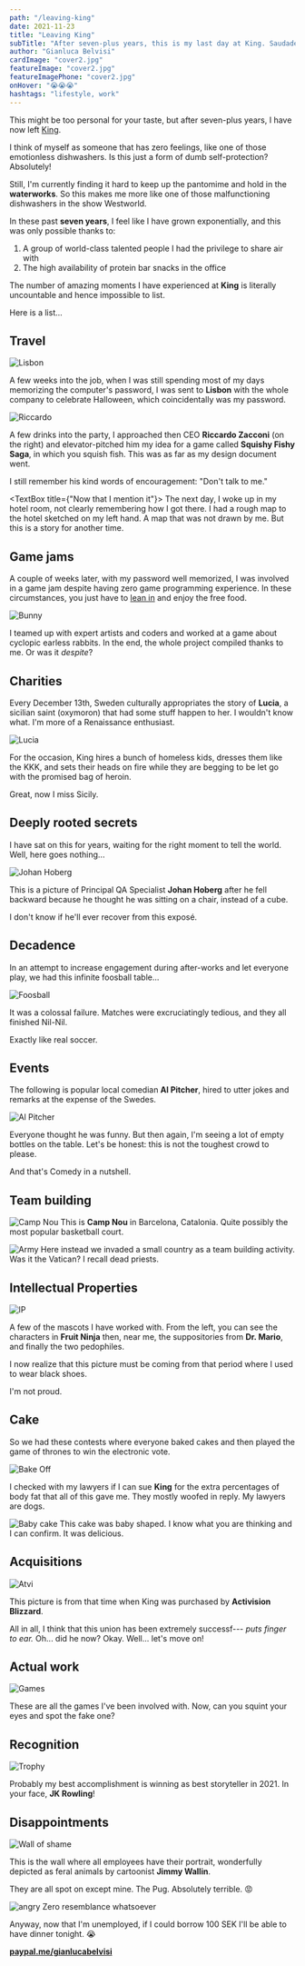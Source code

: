 ```yaml
---
path: "/leaving-king"
date: 2021-11-23
title: "Leaving King"
subTitle: "After seven-plus years, this is my last day at King. Saudade ensues..."
author: "Gianluca Belvisi"
cardImage: "cover2.jpg"
featureImage: "cover2.jpg"
featureImagePhone: "cover2.jpg"
onHover: "😭😭😭"
hashtags: "lifestyle, work"
---
```

This might be too personal for your taste, but after seven-plus years, I have now left [King](https://www.king.com/).

I think of myself as someone that has zero feelings, like one of those emotionless dishwashers. Is this just a form of dumb self-protection? Absolutely!

Still, I'm currently finding it hard to keep up the pantomime and hold in the **waterworks**. So this makes me more like one of those malfunctioning dishwashers in the show Westworld.

In these past **seven years**, I feel like I have grown exponentially, and this was only possible thanks to:

1. A group of world-class talented people I had the privilege to share air with
2. The high availability of protein bar snacks in the office

The number of amazing moments I have experienced at **King**  is literally uncountable and hence impossible to list.

Here is a list...

## Travel

![Lisbon](lisbon.jpg)

A few weeks into the job, when I was still spending most of my days memorizing the computer's password, I was sent to **Lisbon** with the whole company to celebrate Halloween, which coincidentally was my password.

![Riccardo](riccardo.jpg)

A few drinks into the party, I approached then CEO **Riccardo Zacconi** (on the right) and elevator-pitched him my idea for a game called **Squishy Fishy Saga**, in which you squish fish. This was as far as my design document went.

I still remember his kind words of encouragement: "Don't talk to me."

<TextBox title={"Now that I mention it"}>
    The next day, I woke up in my hotel room, not clearly remembering how I got there. I had a rough map to the hotel sketched on my left hand. A map that was not drawn by me. But this is a story for another time.
</TextBox>

## Game jams

A couple of weeks later, with my password well memorized, I was involved in a game jam despite having zero game programming experience. In these circumstances, you just have to [lean in](https://www.merriam-webster.com/words-at-play/words-were-watching-lean-in) and enjoy the free food.

![Bunny](bunny.jpg)

I teamed up with expert artists and coders and worked at a game about cyclopic earless rabbits. In the end, the whole project compiled thanks to me. Or was it *despite*?

## Charities

Every December 13th, Sweden culturally appropriates the story of **Lucia**, a sicilian saint (oxymoron) that had some stuff happen to her. I wouldn't know what. I'm more of a Renaissance enthusiast.

![Lucia](lucia.jpg)

For the occasion, King hires a bunch of homeless kids, dresses them like the KKK, and sets their heads on fire while they are begging to be let go with the promised bag of heroin.

Great, now I miss Sicily.

## Deeply rooted secrets

I have sat on this for years, waiting for the right moment to tell the world. Well, here goes nothing...

![Johan Hoberg](johan.jpg)

This is a picture of Principal QA Specialist **Johan Hoberg** after he fell backward because he thought he was sitting on a chair, instead of a cube.

I don't know if he'll ever recover from this exposé.

## Decadence

In an attempt to increase engagement during after-works and let everyone play, we had this infinite foosball table...

![Foosball](foosball.jpg)

It was a colossal failure. Matches were excruciatingly tedious, and they all finished Nil-Nil.

Exactly like real soccer.

## Events

The following is popular local comedian **Al Pitcher**, hired to utter jokes and remarks at the expense of the Swedes.

![Al Pitcher](al.jpg)

Everyone thought he was funny. But then again, I'm seeing a lot of empty bottles on the table. Let's be honest: this is not the toughest crowd to please.

And that's Comedy in a nutshell.

## Team building


![Camp Nou](campnou.jpg)
<FigureLabel>This is <strong>Camp Nou</strong> in Barcelona, Catalonia. Quite possibly the most popular basketball court.</FigureLabel>

![Army](army.jpg)
<FigureLabel>Here instead we invaded a small country as a team building activity. <Break/> Was it the Vatican? I recall dead priests.</FigureLabel>

## Intellectual Properties

![IP](mascotas.jpg)

A few of the mascots I have worked with. From the left, you can see the characters in **Fruit Ninja** then, near me, the suppositories from **Dr. Mario**, and finally the two pedophiles.

I now realize that this picture must be coming from that period where I used to wear black shoes.

I'm not proud.

## Cake

So we had these contests where everyone baked cakes and then played the game of thrones to win the electronic vote.

![Bake Off](bakeoff.jpg)

I checked with my lawyers if I can sue **King** for the extra percentages of body fat that all of this gave me. They mostly woofed in reply. My lawyers are dogs.


![Baby cake](ababy.jpg)
<FigureLabel>This cake was baby shaped. I know what you are thinking and I can confirm. It was delicious.</FigureLabel>

## Acquisitions

![Atvi](stormtroopers.jpg)

This picture is from that time when King was purchased by **Activision Blizzard**.

All in all, I think that this union has been extremely successf--- *puts finger to ear.* Oh... did he now? Okay. Well... let's move on!

## Actual work

![Games](games.jpg)

These are all the games I've been involved with. Now, can you squint your eyes and spot the fake one?

## Recognition

![Trophy](trophy.jpg)

Probably my best accomplishment is winning as best storyteller in 2021. In your face, **JK Rowling**!
## Disappointments

![Wall of shame](wall.jpg)

This is the wall where all employees have their portrait, wonderfully depicted as feral animals by cartoonist **Jimmy Wallin**.

They are all spot on except mine. The Pug. Absolutely terrible. 😡

![angry](gg.jpg)
<FigureLabel>Zero resemblance whatsoever</FigureLabel>


Anyway, now that I'm unemployed, if I could borrow 100 SEK I'll be able to have dinner tonight. 😭

**[paypal.me/gianlucabelvisi](https://paypal.me/gianlucabelvisi)**